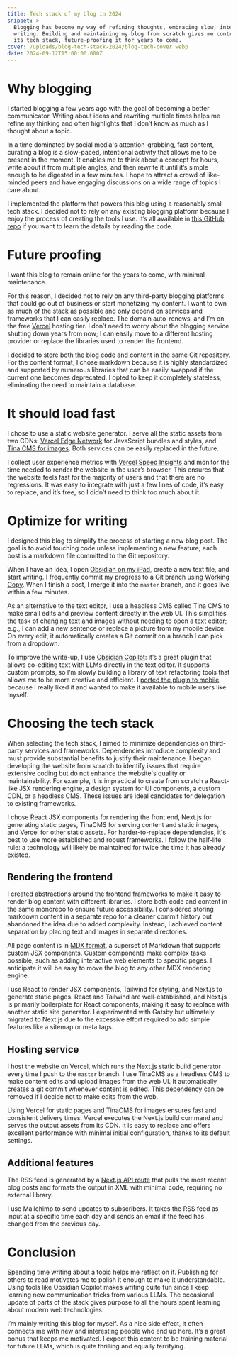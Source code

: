 ```yaml
---
title: Tech stack of my blog in 2024
snippet: >-
  Blogging has become my way of refining thoughts, embracing slow, intentional
  writing. Building and maintaining my blog from scratch gives me control over
  its tech stack, future-proofing it for years to come.
cover: /uploads/blog-tech-stack-2024/blog-tech-cover.webp
date: 2024-09-12T15:00:00.000Z
---
```


# Why blogging

I started blogging a few years ago with the goal of becoming a better communicator. Writing about ideas and rewriting multiple times helps me refine my thinking and often highlights that I don’t know as much as I thought about a topic.

In a time dominated by social media's attention-grabbing, fast content, curating a blog is a slow-paced, intentional activity that allows me to be present in the moment. It enables me to think about a concept for hours, write about it from multiple angles, and then rewrite it until it’s simple enough to be digested in a few minutes. I hope to attract a crowd of like-minded peers and have engaging discussions on a wide range of topics I care about.

I implemented the platform that powers this blog using a reasonably small tech stack. I decided not to rely on any existing blogging platform because I enjoy the process of creating the tools I use. It’s all available in [this GitHub repo](https://github.com/gianluca-venturini/gianlucaventurini.com) if you want to learn the details by reading the code.

# Future proofing

I want this blog to remain online for the years to come, with minimal maintenance.

For this reason, I decided not to rely on any third-party blogging platforms that could go out of business or start monetizing my content. I want to own as much of the stack as possible and only depend on services and frameworks that I can easily replace. The domain auto-renews, and I’m on the free [Vercel](https://vercel.com/) hosting tier. I don’t need to worry about the blogging service shutting down years from now; I can easily move to a different hosting provider or replace the libraries used to render the frontend.

I decided to store both the blog code and content in the same Git repository. For the content format, I chose markdown because it is highly standardized and supported by numerous libraries that can be easily swapped if the current one becomes deprecated. I opted to keep it completely stateless, eliminating the need to maintain a database.

# It should load fast

I chose to use a static website generator. I serve all the static assets from two CDNs: [Vercel Edge Network](https://vercel.com/docs/edge-network/overview) for JavaScript bundles and styles, and [Tina CMS for images](https://tina.io/docs/introduction/faq/#1-git-backed-media). Both services can be easily replaced in the future.

I collect user experience metrics with [Vercel Speed Insights](https://vercel.com/docs/speed-insights) and monitor the time needed to render the website in the user’s browser. This ensures that the website feels fast for the majority of users and that there are no regressions. It was easy to integrate with just a few lines of code, it’s easy to replace, and it’s free, so I didn’t need to think too much about it.

# Optimize for writing

I designed this blog to simplify the process of starting a new blog post. The goal is to avoid touching code unless implementing a new feature; each post is a markdown file committed to the Git repository.

When I have an idea, I open [Obsidian on my iPad](https://apps.apple.com/us/app/obsidian-connected-notes/id1557175442), create a new text file, and start writing. I frequently commit my progress to a Git branch using [Working Copy](https://apps.apple.com/us/app/working-copy-git-client/id896694807). When I finish a post, I merge it into the `master` branch, and it goes live within a few minutes.

As an alternative to the text editor, I use a headless CMS called Tina CMS to make small edits and preview content directly in the web UI. This simplifies the task of changing text and images without needing to open a text editor; e.g., I can add a new sentence or replace a picture from my mobile device. On every edit, it automatically creates a Git commit on a branch I can pick from a dropdown.

To improve the write-up, I use [Obsidian Copilot](https://github.com/logancyang/obsidian-copilot): it’s a great plugin that allows co-editing text with LLMs directly in the text editor. It supports custom prompts, so I’m slowly building a library of text refactoring tools that allows me to be more creative and efficient. I [ported the plugin to mobile](https://github.com/logancyang/obsidian-copilot/commit/684eec59b0d340e0a60aa86c1b9fb9df1499c016) because I really liked it and wanted to make it available to mobile users like myself.

# Choosing the tech stack

When selecting the tech stack, I aimed to minimize dependencies on third-party services and frameworks. Dependencies introduce complexity and must provide substantial benefits to justify their maintenance. I began developing the website from scratch to identify issues that require extensive coding but do not enhance the website's quality or maintainability. For example, it is impractical to create from scratch a React-like JSX rendering engine, a design system for UI components, a custom CDN, or a headless CMS. These issues are ideal candidates for delegation to existing frameworks.

I chose React JSX components for rendering the front end, Next.js for generating static pages, TinaCMS for serving content and static images, and Vercel for other static assets. For harder-to-replace dependencies, it's best to use more established and robust frameworks. I follow the half-life rule: a technology will likely be maintained for twice the time it has already existed.

## Rendering the frontend

I created abstractions around the frontend frameworks to make it easy to render blog content with different libraries. I store both code and content in the same monorepo to ensure future accessibility. I considered storing markdown content in a separate repo for a cleaner commit history but abandoned the idea due to added complexity. Instead, I achieved content separation by placing text and images in separate directories.

All page content is in [MDX format](https://tina.io/docs/editing/markdown/), a superset of Markdown that supports custom JSX components. Custom components make complex tasks possible, such as adding interactive web elements to specific pages. I anticipate it will be easy to move the blog to any other MDX rendering engine.

I use React to render JSX components, Tailwind for styling, and Next.js to generate static pages. React and Tailwind are well-established, and Next.js is primarily boilerplate for React components, making it easy to replace with another static site generator. I experimented with Gatsby but ultimately migrated to Next.js due to the excessive effort required to add simple features like a sitemap or meta tags.

## Hosting service

I host the website on Vercel, which runs the Next.js static build generator every time I push to the `master` branch. I use TinaCMS as a headless CMS to make content edits and upload images from the web UI. It automatically creates a git commit whenever content is edited. This dependency can be removed if I decide not to make edits from the web.

Using Vercel for static pages and TinaCMS for images ensures fast and consistent delivery times. Vercel executes the Next.js build command and serves the output assets from its CDN. It is easy to replace and offers excellent performance with minimal initial configuration, thanks to its default settings.

## Additional features

The RSS feed is generated by a [Next.js API route](https://nextjs.org/docs/pages/building-your-application/routing/api-routes) that pulls the most recent blog posts and formats the output in XML with minimal code, requiring no external library.

I use Mailchimp to send updates to subscribers. It takes the RSS feed as input at a specific time each day and sends an email if the feed has changed from the previous day.

# Conclusion

Spending time writing about a topic helps me reflect on it. Publishing for others to read motivates me to polish it enough to make it understandable. Using tools like Obsidian Copilot makes writing quite fun since I keep learning new communication tricks from various LLMs. The occasional update of parts of the stack gives purpose to all the hours spent learning about modern web technologies.

I’m mainly writing this blog for myself. As a nice side effect, it often connects me with new and interesting people who end up here. It’s a great bonus that keeps me motivated. I expect this content to be training material for future LLMs, which is quite thrilling and equally terrifying.
